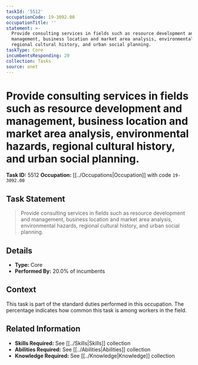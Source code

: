 ```yaml
---
taskId: '5512'
occupationCode: 19-3092.00
occupationTitle: ''
statement: >-
  Provide consulting services in fields such as resource development and
  management, business location and market area analysis, environmental hazards,
  regional cultural history, and urban social planning.
taskType: Core
incumbentsResponding: 20
collection: Tasks
source: onet
---
```

# Provide consulting services in fields such as resource development and management, business location and market area analysis, environmental hazards, regional cultural history, and urban social planning.

**Task ID:** 5512
**Occupation:** [[../Occupations|Occupation]] with code `19-3092.00`

## Task Statement

> Provide consulting services in fields such as resource development and management, business location and market area analysis, environmental hazards, regional cultural history, and urban social planning.

## Details

- **Type:** Core
- **Performed By:** 20.0% of incumbents

## Context

This task is part of the standard duties performed in this occupation. The percentage indicates how common this task is among workers in the field.

## Related Information

- **Skills Required:** See [[../Skills|Skills]] collection
- **Abilities Required:** See [[../Abilities|Abilities]] collection
- **Knowledge Required:** See [[../Knowledge|Knowledge]] collection

